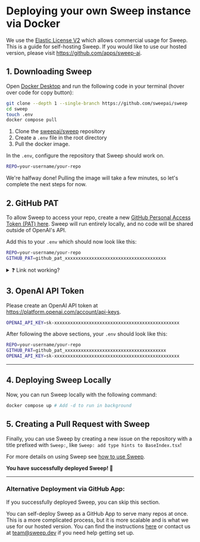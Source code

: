 # Deploying your own Sweep instance via Docker

We use the&nbsp;[Elastic License V2](https://www.elastic.co/licensing/elastic-license) which allows commercial usage for Sweep.
This is a guide for self-hosting Sweep. If you would like to use our hosted version, please visit https://github.com/apps/sweep-ai.

## 1. Downloading Sweep

Open [Docker Desktop](https://www.docker.com/products/docker-desktop/) and run the following code in your terminal (hover over code for copy button):

```sh filename="terminal"
git clone --depth 1 --single-branch https://github.com/sweepai/sweep
cd sweep
touch .env
docker compose pull
```

1. Clone the [sweepai/sweep](https://github.com/sweepai/sweep) repository
2. Create a `.env` file in the root directory
3. Pull the docker image.

In the `.env`, configure the repository that Sweep should work on.

```sh filename=".env"
REPO=your-username/your-repo
```

We're halfway done! Pulling the image will take a few minutes, so let's complete the next steps for now.

## 2. GitHub PAT
To allow Sweep to access your repo, create a new [GitHub Personal Access Token (PAT) here](https://github.com/settings/tokens/new?description=Sweep%20Self-hosted&scopes=repo,workflow). Sweep will run entirely locally, and no code will be shared outside of OpenAI's API.

Add this to your `.env` which should now look like this:

```sh filename=".env"
REPO=your-username/your-repo
GITHUB_PAT=github_pat_xxxxxxxxxxxxxxxxxxxxxxxxxxxxxxxxxxxxxx
```

<details>
<summary>
❓ Link not working?
</summary>
If the link doesn't work, you can go [here](https://github.com/settings/tokens/new) and manually set your preferred token name (e.g. Sweep Self-Hosted), and select the following permissions:
* repo (ALL)
* workflow
</details>

## 3. OpenAI API Token

Please create an OpenAI API token at https://platform.openai.com/account/api-keys.
```sh
OPENAI_API_KEY=sk-xxxxxxxxxxxxxxxxxxxxxxxxxxxxxxxxxxxxxxxxxxxxxxx
```

After following the above sections, your `.env` should look like this:
```sh filename=".env"
REPO=your-username/your-repo
GITHUB_PAT=github_pat_xxxxxxxxxxxxxxxxxxxxxxxxxxxxxxxxxxxxxx
OPENAI_API_KEY=sk-xxxxxxxxxxxxxxxxxxxxxxxxxxxxxxxxxxxxxxxxxxxxxxx
```

---

## 4. Deploying Sweep Locally

Now, you can run Sweep locally with the following command:

```sh filename="terminal"
docker compose up # Add -d to run in background
```

## 5. Creating a Pull Request with Sweep

Finally, you can use Sweep by creating a new issue on the repository with a title prefixed with `Sweep:`, like `Sweep: add type hints to BaseIndex.tsx`!

For more details on using Sweep see [how to use Sweep](https://docs.sweep.dev/#-how-to-use-sweep).

**You have successfully deployed Sweep! 🚀**

---

### Alternative Deployment via GitHub App:
If you successfully deployed Sweep, you can skip this section.

You can self-deploy Sweep as a GitHub App to serve many repos at once. This is a more complicated process, but it is more scalable and is what we use for our hosted version. You can find the instructions [here](https://docs.sweep.dev/usage/self-hosting) or contact us at team@sweep.dev if you need help getting set up.
